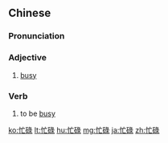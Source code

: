 ==Chinese==
{{zh-forms}}

===Pronunciation===
{{zh-pron
|m=mánglù
|c=mong4 luk1
|ma=Zh-mánglù.ogg
|cat=a,v
}}

===Adjective===
{{zh-adj}}

# [[busy]]

===Verb===
{{zh-verb}}

# to be [[busy]] {{gloss|with something}}

{{zh-cat|Advanced}}

[[ko:忙碌]]
[[lt:忙碌]]
[[hu:忙碌]]
[[mg:忙碌]]
[[ja:忙碌]]
[[zh:忙碌]]